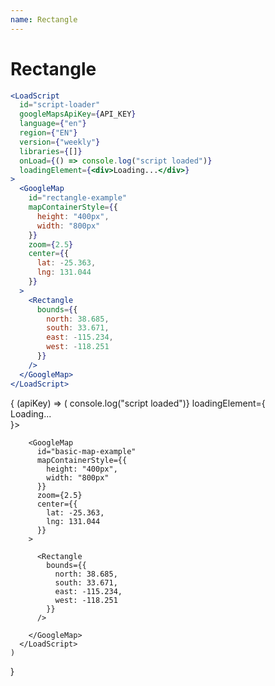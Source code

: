 ```yaml
---
name: Rectangle
---
```



# Rectangle

```jsx
<LoadScript
  id="script-loader"
  googleMapsApiKey={API_KEY}
  language={"en"}
  region={"EN"}
  version={"weekly"}
  libraries={[]}
  onLoad={() => console.log("script loaded")}
  loadingElement={<div>Loading...</div>}
>
  <GoogleMap
    id="rectangle-example"
    mapContainerStyle={{
      height: "400px",
      width: "800px"
    }}
    zoom={2.5}
    center={{
      lat: -25.363,
      lng: 131.044
    }}
  >
    <Rectangle
      bounds={{
        north: 38.685,
        south: 33.671,
        east: -115.234,
        west: -118.251
      }}
    />
  </GoogleMap>
</LoadScript>
```

<WithApiKey>
  {
    (apiKey) => (
      <LoadScript
        id="script-loader"
        googleMapsApiKey={apiKey}
        language={"en"}
        region={"EN"}
        version={"weekly"}
        libraries={[]}
        onLoad={() => console.log("script loaded")}
        loadingElement={<div>Loading...</div>}>

        <GoogleMap
          id="basic-map-example"
          mapContainerStyle={{
            height: "400px",
            width: "800px"
          }}
          zoom={2.5}
          center={{
            lat: -25.363,
            lng: 131.044
          }}
        >

          <Rectangle
            bounds={{
              north: 38.685,
              south: 33.671,
              east: -115.234,
              west: -118.251
            }}
          />

        </GoogleMap>
      </LoadScript>
    )

}

</WithApiKey>
